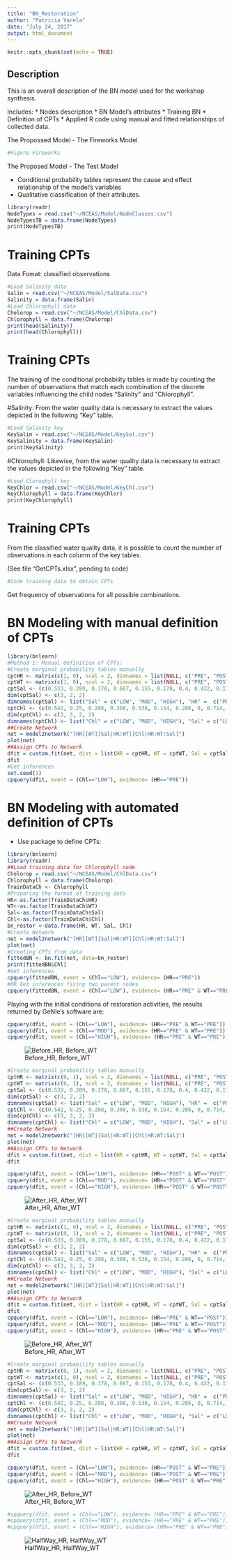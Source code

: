 ```yaml
---
title: "BN_Restoration"
author: "Patricia Varela"
date: "July 24, 2017"
output: html_document
---
```


```r
knitr::opts_chunk$set(echo = TRUE)
```

## Description

This is an overall description of the BN model used for the workshop synthesis.

Includes: 
* Nodes description
* BN Model's attributes
* Training BN
* Definition of CPTs
* Applied R code using manual and fitted relationships of collected data.

The Propossed Model - The Fireworks Model

```r
#Figure Fireworks
```


The Proposed Model - The Test Model

* Conditional probability tables represent the cause and effect relationship of the model's variables 
* Qualitative classification of their attributes. 

```r
library(readr)
NodeTypes = read.csv("~/NCEAS/Model/NodeClasses.csv")
NodeTypesTB = data.frame(NodeTypes)
print(NodeTypesTB)

```

Training CPTs
========================================================
Data Fomat: classified observations

```r
#Load Salinity data
Salin = read.csv("~/NCEAS/Model/SalData.csv") 
Salinity = data.frame(Salin)
#Load Chlorophyll data
Cholorop = read.csv("~/NCEAS/Model/ChlData.csv") 
Chlorophyll = data.frame(Cholorop)
print(head(Salinity))
print(head(Chlorophyll))


```

Training CPTs
========================================================
The training of the conditional probability tables is made by counting the number of observations that match each combination of the discrete variables influencing the child nodes "Salinity" and "Chlorophyll". 

#Salinity:
From the water quality data is necessary to extract the values depicted in the following "Key" table. 



```r
#Load Salinity key
KeySalin = read.csv("~/NCEAS/Model/KeySal.csv") 
KeySalinity = data.frame(KeySalin)
print(KeySalinity)
```

#Chlorophyll:
Likewise, from the water quality data is necessary to extract the values depicted in the following "Key" table.

```r
#Load Clorophyll key
KeyChlor = read.csv("~/NCEAS/Model/KeyChl.csv") 
KeyChlorophyll = data.frame(KeyChlor)
print(KeyChlorophyll)
```


Training CPTs
========================================================

From the classified water quality data, it is possible to count the number of observations in each column of the key tables. 

(See file "GetCPTs.xlsx", pending to code)
```r
#Code training data to obtain CPTs


```

Get frequency of observations for all possible combinations.

BN Modeling with manual definition of CPTs
========================================================
```r
library(bnlearn)
#Method 1: Manual definition of CPTs:
#Create marginal probability tables manually
cptHR <- matrix(c(1, 0), ncol = 2, dimnames = list(NULL, c("PRE", "POST")))
cptWT <- matrix(c(1, 0), ncol = 2, dimnames = list(NULL, c("PRE", "POST")))
cptSal <- (c(0.533, 0.289, 0.178, 0.667, 0.155, 0.178, 0.4, 0.422, 0.178, 0.533, 0.289, 0.178))
dim(cptSal) <- c(3, 2, 2)
dimnames(cptSal) <- list("Sal" = c("LOW", "MOD", "HIGH"), "HR" =  c("PRE", "POST"), "WT" = c("PRE", "POST"))
cptChl <- (c(0.542, 0.25, 0.208, 0.308, 0.538, 0.154, 0.286, 0, 0.714, 0.633, 0.267, 0.1, 0.429, 0.142, 0.429, 0.286, 0.428, 0.286, 0.444, 0.389, 0.167, 0.526, 0.316, 0.158, 0.375, 0.375, 0.25, 0.708, 0.25, 0.042, 0.231, 0.692, 0.077, 0.25, 0.375, 0.375))
dim(cptChl) <- c(3, 3, 2, 2)
dimnames(cptChl) <- list("Chl" = c("LOW", "MOD", "HIGH"), "Sal" = c("LOW", "MOD", "HIGH"), "HR" =  c("PRE", "POST"), "WT" = c("PRE", "POST"))
##Create Network
net = model2network("[HR][WT][Sal|HR:WT][Chl|HR:WT:Sal]")
plot(net)
##Assign CPTs to Network
dfit = custom.fit(net, dist = list(HR = cptHR, WT = cptWT, Sal = cptSal, Chl = cptChl))
dfit
#Get inferences
set.seed(1) 
cpquery(dfit, event = (Chl=="LOW"), evidence= (HR=="PRE"))

```


BN Modeling with automated definition of CPTs
========================================================

* Use package to define CPTs:

```r
library(bnlearn)
library(readr)
##Load training data for Chlorophyll node
Cholorop = read.csv("~/NCEAS/Model/ChlData.csv") 
Chlorophyll = data.frame(Cholorop)
TrainDataCh <- Chlorophyll
#Preparing the format of training data
HR<-as.factor(TrainDataCh$HR)
WT<-as.factor(TrainDataCh$WT)
Sal<-as.factor(TrainDataCh$Sal)
Chl<-as.factor(TrainDataCh$Chl)
bn_restor <-data.frame(HR, WT, Sal, Chl)
#Create Network
net = model2network("[HR][WT][Sal|HR:WT][Chl|HR:WT:Sal]")
plot(net)
#Creating CPTs from data
fittedBN <- bn.fit(net, data=bn_restor)
print(fittedBN$Chl)
#Get inferences
cpquery(fittedBN, event = (Chl=="LOW"), evidence= (HR=="PRE"))
#OR Get inferences fixing two parent nodes
cpquery(fittedBN, event = (Chl=="LOW"), evidence= (HR=="PRE" & WT=="PRE"))

```




Playing with the initial conditions of restoration activities, the results returned by GeNIe's software are:

```r
cpquery(dfit, event = (Chl=="LOW"), evidence= (HR=="PRE" & WT=="PRE"))
cpquery(dfit, event = (Chl=="MOD"), evidence= (HR=="PRE" & WT=="PRE"))
cpquery(dfit, event = (Chl=="HIGH"), evidence= (HR=="PRE" & WT=="PRE"))
```


![Before_HR, Before_WT](Res1-PreHRPreWT.jpg)

```r
#Create marginal probability tables manually
cptHR <- matrix(c(0, 1), ncol = 2, dimnames = list(NULL, c("PRE", "POST")))
cptWT <- matrix(c(0, 1), ncol = 2, dimnames = list(NULL, c("PRE", "POST")))
cptSal <- (c(0.533, 0.289, 0.178, 0.667, 0.155, 0.178, 0.4, 0.422, 0.178, 0.533, 0.289, 0.178))
dim(cptSal) <- c(3, 2, 2)
dimnames(cptSal) <- list("Sal" = c("LOW", "MOD", "HIGH"), "HR" =  c("PRE", "POST"), "WT" = c("PRE", "POST"))
cptChl <- (c(0.542, 0.25, 0.208, 0.308, 0.538, 0.154, 0.286, 0, 0.714, 0.633, 0.267, 0.1, 0.429, 0.142, 0.429, 0.286, 0.428, 0.286, 0.444, 0.389, 0.167, 0.526, 0.316, 0.158, 0.375, 0.375, 0.25, 0.708, 0.25, 0.042, 0.231, 0.692, 0.077, 0.25, 0.375, 0.375))
dim(cptChl) <- c(3, 3, 2, 2)
dimnames(cptChl) <- list("Chl" = c("LOW", "MOD", "HIGH"), "Sal" = c("LOW", "MOD", "HIGH"), "HR" =  c("PRE", "POST"), "WT" = c("PRE", "POST"))
##Create Network
net = model2network("[HR][WT][Sal|HR:WT][Chl|HR:WT:Sal]")
plot(net)
##Assign CPTs to Network
dfit = custom.fit(net, dist = list(HR = cptHR, WT = cptWT, Sal = cptSal, Chl = cptChl))
dfit

cpquery(dfit, event = (Chl=="LOW"), evidence= (HR=="POST" & WT=="POST"))
cpquery(dfit, event = (Chl=="MOD"), evidence= (HR=="POST" & WT=="POST"))
cpquery(dfit, event = (Chl=="HIGH"), evidence= (HR=="POST" & WT=="POST"))
```
![After_HR, After_WT](Res2-PostHRPostWT.jpg)

```r
#Create marginal probability tables manually
cptHR <- matrix(c(1, 0), ncol = 2, dimnames = list(NULL, c("PRE", "POST")))
cptWT <- matrix(c(0, 1), ncol = 2, dimnames = list(NULL, c("PRE", "POST")))
cptSal <- (c(0.533, 0.289, 0.178, 0.667, 0.155, 0.178, 0.4, 0.422, 0.178, 0.533, 0.289, 0.178))
dim(cptSal) <- c(3, 2, 2)
dimnames(cptSal) <- list("Sal" = c("LOW", "MOD", "HIGH"), "HR" =  c("PRE", "POST"), "WT" = c("PRE", "POST"))
cptChl <- (c(0.542, 0.25, 0.208, 0.308, 0.538, 0.154, 0.286, 0, 0.714, 0.633, 0.267, 0.1, 0.429, 0.142, 0.429, 0.286, 0.428, 0.286, 0.444, 0.389, 0.167, 0.526, 0.316, 0.158, 0.375, 0.375, 0.25, 0.708, 0.25, 0.042, 0.231, 0.692, 0.077, 0.25, 0.375, 0.375))
dim(cptChl) <- c(3, 3, 2, 2)
dimnames(cptChl) <- list("Chl" = c("LOW", "MOD", "HIGH"), "Sal" = c("LOW", "MOD", "HIGH"), "HR" =  c("PRE", "POST"), "WT" = c("PRE", "POST"))
##Create Network
net = model2network("[HR][WT][Sal|HR:WT][Chl|HR:WT:Sal]")
plot(net)
##Assign CPTs to Network
dfit = custom.fit(net, dist = list(HR = cptHR, WT = cptWT, Sal = cptSal, Chl = cptChl))
dfit
cpquery(dfit, event = (Chl=="LOW"), evidence= (HR=="PRE" & WT=="POST"))
cpquery(dfit, event = (Chl=="MOD"), evidence= (HR=="PRE" & WT=="POST"))
cpquery(dfit, event = (Chl=="HIGH"), evidence= (HR=="PRE" & WT=="POST"))
```
![Before_HR, After_WT](Res3-PreHRPostWT.jpg)

```r
#Create marginal probability tables manually
cptHR <- matrix(c(0, 1), ncol = 2, dimnames = list(NULL, c("PRE", "POST")))
cptWT <- matrix(c(1, 0), ncol = 2, dimnames = list(NULL, c("PRE", "POST")))
cptSal <- (c(0.533, 0.289, 0.178, 0.667, 0.155, 0.178, 0.4, 0.422, 0.178, 0.533, 0.289, 0.178))
dim(cptSal) <- c(3, 2, 2)
dimnames(cptSal) <- list("Sal" = c("LOW", "MOD", "HIGH"), "HR" =  c("PRE", "POST"), "WT" = c("PRE", "POST"))
cptChl <- (c(0.542, 0.25, 0.208, 0.308, 0.538, 0.154, 0.286, 0, 0.714, 0.633, 0.267, 0.1, 0.429, 0.142, 0.429, 0.286, 0.428, 0.286, 0.444, 0.389, 0.167, 0.526, 0.316, 0.158, 0.375, 0.375, 0.25, 0.708, 0.25, 0.042, 0.231, 0.692, 0.077, 0.25, 0.375, 0.375))
dim(cptChl) <- c(3, 3, 2, 2)
dimnames(cptChl) <- list("Chl" = c("LOW", "MOD", "HIGH"), "Sal" = c("LOW", "MOD", "HIGH"), "HR" =  c("PRE", "POST"), "WT" = c("PRE", "POST"))
##Create Network
net = model2network("[HR][WT][Sal|HR:WT][Chl|HR:WT:Sal]")
plot(net)
##Assign CPTs to Network
dfit = custom.fit(net, dist = list(HR = cptHR, WT = cptWT, Sal = cptSal, Chl = cptChl))
dfit

cpquery(dfit, event = (Chl=="LOW"), evidence= (HR=="POST" & WT=="PRE"))
cpquery(dfit, event = (Chl=="MOD"), evidence= (HR=="POST" & WT=="PRE"))
cpquery(dfit, event = (Chl=="HIGH"), evidence= (HR=="POST" & WT=="PRE"))
```
![After_HR, Before_WT](Res4-PostHRPreWT.jpg)

```r
#cpquery(dfit, event = (Chl=="LOW"), evidence= (HR=="PRE" & WT=="PRE"))
#cpquery(dfit, event = (Chl=="MOD"), evidence= (HR=="PRE" & WT=="PRE"))
#cpquery(dfit, event = (Chl=="HIGH"), evidence= (HR=="PRE" & WT=="PRE"))
```
![HalfWay_HR, HalfWay_WT](Res5-50HR50WT.jpg)

